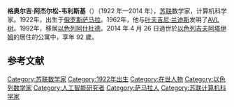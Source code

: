 {{unreferenced|time=2013-05-20T11:07:40+00:00}}
'''格奥尔吉·阿杰尔松-韦利斯基'''（{{lang-ru|Гео́ргий Макси́мович Адельсо́н-Ве́льский}}）（1922 年—2014 年），[[苏联|苏联]]数学家，计算机科学家。1922年，出生于[[俄罗斯|俄罗斯]][[萨马拉|萨马拉]]。1962年，他与[[叶夫吉尼·兰迪斯|叶夫吉尼·兰迪斯]]发明了[[AVL树|AVL树]]。1992年，移居[[以色列|以色列]][[阿什杜德|阿什杜德]]。2014 年 4 月 26 日過世於[[以色列|以色列]][[吉夫阿塔伊姆|吉夫阿塔伊姆]]的居住的公寓中，享年 92 歲。


==参考文献==
{{reflist}}

{{Authority control}}
[[Category:苏联数学家|Category:苏联数学家]]
[[Category:1922年出生|Category:1922年出生]]
[[Category:在世人物|Category:在世人物]]
[[Category:以色列数学家|Category:以色列数学家]]
[[Category:人工智能研究者|Category:人工智能研究者]]
[[Category:萨马拉人|Category:萨马拉人]]
[[Category:苏联计算机科学家|Category:苏联计算机科学家]]